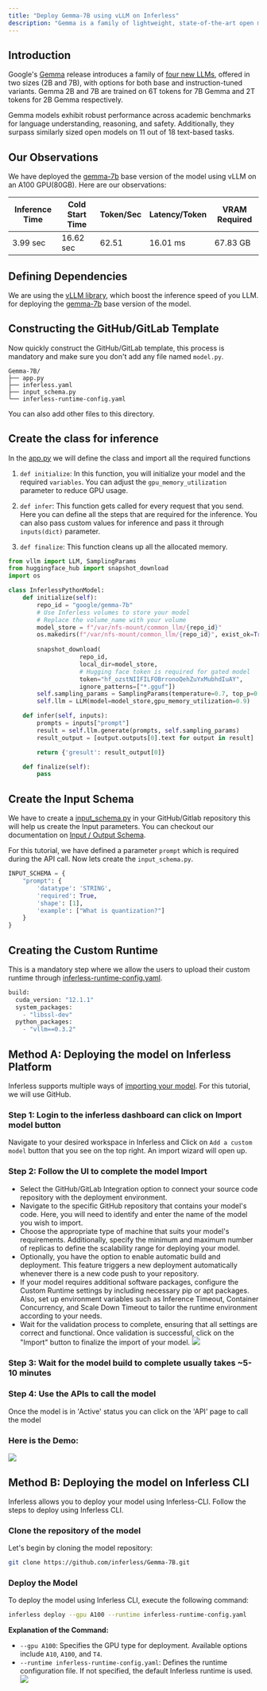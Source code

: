 ```yaml
---
title: "Deploy Gemma-7B using vLLM on Inferless"
description: "Gemma is a family of lightweight, state-of-the-art open models from Google, built from the same research and technology used to create the Gemini models."
---
```


## Introduction

Google's [Gemma](https://blog.google/technology/developers/gemma-open-models/) release introduces a family of [four new LLMs](https://huggingface.co/collections/google/gemma-release-65d5efbccdbb8c4202ec078b), offered in two sizes (2B and 7B), with options for both base and instruction-tuned variants. Gemma 2B and 7B are trained on 6T tokens for 7B Gemma and 2T tokens for 2B Gemma respectively. 

Gemma models exhibit robust performance across academic benchmarks for language understanding, reasoning, and safety. Additionally, they surpass similarly sized open models on 11 out of 18 text-based tasks.

## Our Observations

We have deployed the [gemma-7b](https://huggingface.co/google/gemma-7b) base version of the model using vLLM on an A100 GPU(80GB). Here are our observations:

| Inference Time | Cold Start Time | Token/Sec | Latency/Token | VRAM Required |
| -------------- | --------------- | --------- | ------------- | ------------- |
| 3.99 sec       | 16.62 sec       | 62.51     | 16.01 ms      | 67.83 GB      |

## Defining Dependencies

We are using the [vLLM library](https://github.com/vllm-project/vllm), which boost the inference speed of you LLM. for deploying the [gemma-7b](https://huggingface.co/google/gemma-7b) base version of the model. 

## Constructing the GitHub/GitLab Template

Now quickly construct the GitHub/GitLab template, this process is mandatory and make sure you don't add any file named `model.py`.

```
Gemma-7B/
├── app.py
├── inferless.yaml
├── input_schema.py
└── inferless-runtime-config.yaml

```

You can also add other files to this directory.

## Create the class for inference

In the [app.py](https://github.com/inferless/Gemma-7B/blob/main/app.py) we will define the class and import all the required functions

1.  `def initialize`: In this function, you will initialize your model and the required `variables`. You can adjust the `gpu_memory_utilization` parameter to reduce GPU usage.

2.  `def infer`: This function gets called for every request that you send. Here you can define all the steps that are required for the inference. You can also pass custom values for inference and pass it through `inputs(dict)` parameter.

3.  `def finalize`: This function cleans up all the allocated memory.

```python
from vllm import LLM, SamplingParams
from huggingface_hub import snapshot_download
import os

class InferlessPythonModel:
    def initialize(self):
        repo_id = "google/gemma-7b"
        # Use Inferless volumes to store your model
        # Replace the volume_name with your volume
        model_store = f"/var/nfs-mount/common_llm/{repo_id}"
        os.makedirs(f"/var/nfs-mount/common_llm/{repo_id}", exist_ok=True)
        
        snapshot_download(
                    repo_id,
                    local_dir=model_store,
                    # Hugging face token is required for gated model
                    token="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",
                    ignore_patterns=["*.gguf"])
        self.sampling_params = SamplingParams(temperature=0.7, top_p=0.95,max_tokens=256)
        self.llm = LLM(model=model_store,gpu_memory_utilization=0.9)

    def infer(self, inputs):
        prompts = inputs["prompt"]
        result = self.llm.generate(prompts, self.sampling_params)
        result_output = [output.outputs[0].text for output in result]

        return {'gresult': result_output[0]}

    def finalize(self):
        pass
```

## Create the Input Schema

We have to create a [input\_schema.py](https://github.com/inferless/Gemma-7B/blob/main/input%5Fschema.py) in your GitHub/Gitlab repository this will help us create the Input parameters. You can checkout our documentation on [Input / Output Schema](https://docs.inferless.com/model-import/input-output-schema).

For this tutorial, we have defined a parameter `prompt` which is required during the API call. Now lets create the `input_schema.py`.

```python
INPUT_SCHEMA = {
    "prompt": {
        'datatype': 'STRING',
        'required': True,
        'shape': [1],
        'example': ["What is quantization?"]
    }
}
```

## Creating the Custom Runtime

This is a mandatory step where we allow the users to upload their custom runtime through [inferless-runtime-config.yaml](https://github.com/inferless/Gemma-7B/blob/main/inferless-runtime-config.yaml).

```python
build:
  cuda_version: "12.1.1"
  system_packages:
    - "libssl-dev"
  python_packages:
    - "vllm==0.3.2"
```

## Method A: Deploying the model on Inferless Platform
Inferless supports multiple ways of [importing your model](https://docs.inferless.com/model-import/file-structure-req/file-structure-requirements). For this tutorial, we will use GitHub.

### Step 1: Login to the inferless dashboard can click on Import model button
Navigate to your desired workspace in Inferless and Click on `Add a custom model` button that you see on the top right. An import wizard will open up.

### Step 2: Follow the UI to complete the model  Import
- Select the GitHub/GitLab Integration option to connect your source code repository with the deployment environment.
- Navigate to the specific GitHub repository that contains your model's code. Here, you will need to identify and enter the name of the model you wish to import.
- Choose the appropriate type of machine that suits your model's requirements. Additionally, specify the minimum and maximum number of replicas to define the scalability range for deploying your model.
- Optionally, you have the option to enable automatic build and deployment. This feature triggers a new deployment automatically whenever there is a new code push to your repository.
- If your model requires additional software packages, configure the Custom Runtime settings by including necessary pip or apt packages. Also, set up environment variables such as  Inference Timeout, Container Concurrency, and Scale Down Timeout to tailor the runtime environment according to your needs.
- Wait for the validation process to complete, ensuring that all settings are correct and functional. Once validation is successful, click on the "Import" button to finalize the import of your model.
![](/images/import.jpg)

### Step 3: Wait for the model build to complete usually takes ~5-10 minutes

### Step 4: Use the APIs to call the model
Once the model is in 'Active' status you can click on the 'API' page to call the model

### Here is the Demo:

![](/gif/gif18.gif)

 

## Method B: Deploying the model on Inferless CLI

Inferless allows you to deploy your model using Inferless-CLI. Follow the steps to deploy using Inferless CLI.

### Clone the repository of the model
Let's begin by cloning the model repository:
```bash
git clone https://github.com/inferless/Gemma-7B.git
```

### Deploy the Model
To deploy the model using Inferless CLI, execute the following command:
```bash
inferless deploy --gpu A100 --runtime inferless-runtime-config.yaml
```

**Explanation of the Command:**

- `--gpu A100`: Specifies the GPU type for deployment. Available options include `A10`, `A100`, and `T4`.
- `--runtime inferless-runtime-config.yaml`: Defines the runtime configuration file. If not specified, the default Inferless runtime is used.
![](/images/cli-image.png)